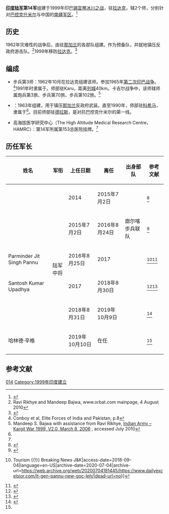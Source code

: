 {{Infobox military unit
| unit_name = 印度陆军第14军
| image = 
| caption = 
| dates = 1999–现在
| country = [[印度|印度]]
| branch = [[印度陆军|印度陆军]]
| type = [[军_(编制单位)|军]]
| role = 
| command_structure = {{tsl|en|Northern Command (India)|印度北方军区|北方军区}}
| garrison = [[列城|列城]]<!-- Commanders -->
| current_commander = 哈林德·辛格陆军中将<ref name="#1">{{Cite web|url=https://twitter.com/adgpi/status/1182304491518849025?s=20|title=Lieutenant General Harinder Singh assumed command of 'Fire & Fury Corps' relieving Lieutenant General YK Joshi today. Troops of Fire & Fury Corps #IndianArmy face the most hostile terrain, weather & altitude challenges which no army in the world faces. #NationFirstpic.twitter.com/aqSLS9CEzY|last=ARMY|first=ADG PI-INDIAN|date=2019-10-10|website=@adgpi|language=en|access-date=2019-10-11|archive-date=2020-09-29|archive-url=https://web.archive.org/web/20200929064458/https://twitter.com/adgpi/status/1182304491518849025?s=20|dead-url=no}}</ref>
| ceremonial_chief = 
| colonel_of_the_regiment = 
| notable_commanders = <!-- Insignia -->
| identification_symbol = 
| identification_symbol_2 = <!-- Culture and history -->
| nickname = 火力与狂怒军团（Fire and Fury Corps）
| patron = 
| motto = 
| colors = 
| march = 
| battles = 
| anniversaries = 9月1日
| decorations = 
| battle_honours = 
}}
'''[[印度陆军|印度陆军]]第14军'''组建于1999年印巴[[锡亚琴冰川|锡亚琴冰川之战]]，驻[[拉达克|拉达克]]，辖2个师，分别针对[[巴控克什米尔|巴控克什米尔]]与中国的[[南疆军区|南疆军区]]。<ref>{{citation |last=Malik |first=General V. P. |title=Kargil-From Surprise TO Victory |url=https://books.google.com/books?id=VQqulQ9BvNQC&pg=RA1-PT10 |year=2010 |publisher=HarperCollins Publishers India |isbn=978-93-5029-313-3 |at=Chapter 3 |accessdate=2020-07-04 |archive-date=2020-07-14 |archive-url=https://web.archive.org/web/20200714004947/https://books.google.com/books?id=VQqulQ9BvNQC&pg=RA1-PT10 |dead-url=no }}</ref>

== 历史 ==
1962年灾难性的战争后，由驻[[那加兰|那加兰]]的各部队组建。作为{{tsl|en|Eastern Command (India)|印度东部军区}}预备队，并就地镇压反政府游击队。<ref>Ravi Rikhye and Mandeep Bajwa, www.orbat.com mainpage, 4 August 2010</ref>1999年移防[[拉达克|拉达克]]。<ref name="#2">{{Cite web|url=https://www.globalsecurity.org/military/world/india/14-corps.htm|title=14 Corps / XIV Corps|website=www.globalsecurity.org|access-date=2019-09-20|archive-date=2020-12-01|archive-url=https://web.archive.org/web/20201201211901/https://www.globalsecurity.org/military/world/india/14-corps.htm|dead-url=no}}</ref> 

== 编成 ==

*步兵第3师：1962年10月在拉达克组建该师。参加1965年[[第二次印巴战争|第二次印巴战争]]。<ref name="Conboy">Conboy et al, Elite Forces of India and Pakistan, p.8</ref>1991年时隶属于{{tsl|en|XV Corps (India)|印度陆军第15军}}。师部驻Karu，距离[[列城|列城]]40km。卡吉尔战争中，该师辖师属炮兵第3旅、步兵第70旅、步兵第102旅。<ref name="Bajwa">Mandeep S. Bajwa with assistance from Ravi Rikhye, [http://orbat.com/site/history/volume4/432/kargil%201999.htm Indian Army – Kargil War 1999, V2.0, March 8, 2006] {{Wayback|url=http://orbat.com/site/history/volume4/432/kargil%201999.htm |date=20101127221130 }}, accessed July 2010</ref>
*{{tsl|en|8th Infantry Division (India)|印度步兵第8师|步兵第8师}}：1963年组建，用于镇压[[那加兰|那加兰]]反政府武装。直至1990年，师部驻[[科希马|科希马]]，隶属于{{tsl|en|III Corps (India)|印度陆军第3军}}<ref name="Conboy" />。目前师部驻[[德拉斯|德拉斯]]，是对抗巴控克什米尔的第一线。
*高海拔医学研究中心（The High Altitude Medical Research Centre，HAMRC）：第14军所属第153总医院挂牌。<ref name="#2"/>

==历任军长 ==
{| class="wikitable"
!姓名
!军衔
!上任日期
!离任
!出身部队
!参考文献
|-
|{{tsl|en|Balwant Singh Negi}}
| rowspan="6" |陆军中将
|2014
|2015年7月2日
|{{tsl|en|Assam Regiment|阿萨姆联队}}
|<ref>{{Cite web|url=https://www.tribuneindia.com/news/nation/3-new-commanders-to-take-charge/164737.html|title=3 new Commanders to take charge|date=30 November 2015|access-date=2020-07-04|archive-date=2018-09-04|archive-url=https://web.archive.org/web/20180904084527/https://www.tribuneindia.com/news/nation/3-new-commanders-to-take-charge/164737.html|dead-url=no}}</ref>
|-
|{{tsl|en|Shravan Kumar Patyal}}
|2015年7月2日
|2016年8月24日
|廓尔喀步兵联队
|<ref>{{Cite news|url=https://www.business-standard.com/article/pti-stories/lt-gen-patyal-take-over-as-goc-of-army-s-14-corps-115072201358_1.html|title=Lt Gen Patyal take over as GOC of Army's 14 Corps|last=India|first=Press Trust of|date=2015-07-22|work=Business Standard India|access-date=2018-09-04|archive-date=2020-07-04|archive-url=https://web.archive.org/web/20200704173131/https://www.business-standard.com/article/pti-stories/lt-gen-patyal-take-over-as-goc-of-army-s-14-corps-115072201358_1.html|dead-url=no}}</ref>
|-
|Parminder Jit Singh Pannu
|2016年8月25日
|2017
|{{tsl|en|Maratha Light Infantry|马拉塔轻步兵联队}}
|<ref>{{Cite news|url=http://www.dailyexcelsior.com/lt-gen-pannu-new-goc-leh/|title=Lt Gen Pannu is new GOC Leh|date=2016-08-26|work=Jammu Kashmir Latest News {{!}} Tourism {{!}} Breaking News J&K|access-date=2018-09-04|language=en-US|archive-date=2020-07-04|archive-url=https://web.archive.org/web/20200704181445/https://www.dailyexcelsior.com/lt-gen-pannu-new-goc-leh/|dead-url=no}}</ref><ref>{{Cite news|url=https://gulfnews.com/news/asia/india/250-year-old-indian-regiment-draws-inspiration-from-warrior-ruler-shivaji-1.2167801|title=250-year-old Indian regiment draws inspiration from warrior-ruler Shivaji|last=IANS|date=2018-02-03|work=GulfNews|access-date=2018-09-04|archive-date=2018-09-04|archive-url=https://web.archive.org/web/20180904052540/https://gulfnews.com/news/asia/india/250-year-old-indian-regiment-draws-inspiration-from-warrior-ruler-shivaji-1.2167801|dead-url=no}}</ref>
|-
|Santosh Kumar Upadhya
|2017
|2018年8月30日
|{{tsl|en|The Garhwal Rifles|高尔瓦尔步兵联队}}
|<ref>{{Cite news|url=https://indianexpress.com/article/india/lt-general-santosh-kumar-apppointed-new-ima-commandant-4444539/|title=Lt General Santosh Kumar apppointed new Indian Military Academy commandant|date=2016-12-25|work=The Indian Express|access-date=2018-09-04|language=en-US|archive-date=2020-07-04|archive-url=https://web.archive.org/web/20200704164923/https://indianexpress.com/article/india/lt-general-santosh-kumar-apppointed-new-ima-commandant-4444539/|dead-url=no}}</ref><ref>{{Cite web|url=https://www.indiatoday.in/india/story/army-helicopter-crash-eastern-ladakh-1038404-2017-09-05|title=Close shave for Army commanders after helicopter crash in eastern Ladakh|website=India Today|language=en|access-date=2018-09-04|archive-date=2020-11-12|archive-url=https://web.archive.org/web/20201112015707/https://www.indiatoday.in/india/story/army-helicopter-crash-eastern-ladakh-1038404-2017-09-05|dead-url=no}}</ref>
|-
|{{tsl|en|Yogesh Kumar Joshi}}
|2018年8月31日
|2019年10月9日
|{{tsl|en|Jammu and Kashmir Rifles|查谟与克什米尔步兵联队}}
|<ref>{{Cite news|url=https://www.business-standard.com/article/news-ani/tiger-hill-hero-takes-charge-of-ladakh-s-defence-118083101334_1.html|title=Tiger Hill hero takes charge of Ladakh's defence|last=ANI|date=2018-08-31|work=Business Standard India|access-date=2018-09-04|archive-date=2020-07-04|archive-url=https://web.archive.org/web/20200704181833/https://www.business-standard.com/article/news-ani/tiger-hill-hero-takes-charge-of-ladakh-s-defence-118083101334_1.html|dead-url=no}}</ref>
|-
|哈林德·辛格
|2019年10月10日
|在任
|{{tsl|en|Maratha Light Infantry|马拉塔轻步兵联队}}
|<ref name="#1"/>
|}

== 参考文献==
{{Reflist}}
[[Category:印度陆军|014]]
[[Category:1999年印度建立|Category:1999年印度建立]]